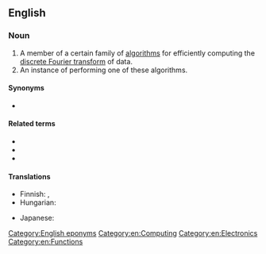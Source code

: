 ==English==
{{wikipedia}}

===Noun===
{{en-noun|head=[[fast]] [[Fourier transform]]}}

# A member of a certain family of [[algorithm]]s for efficiently computing the [[discrete Fourier transform]] of data.
# An instance of performing one of these algorithms.

====Synonyms====
* {{l|en|FFT}} {{gloss|abbreviation}}

====Related terms====
* {{l|en|Fourier transform}}
* {{l|en|discrete Fourier transform}}
* {{l|en|inverse Fourier transform}}

====Translations====
{{trans-top|algorithm}}
* Finnish: {{t|fi|[[nopea]] [[Fourier-muunnos]]}}, {{t|fi|[[nopea]] Fourier'n [[muunnos]]}}
* Hungarian: {{t+|hu|gyors Fourier-transzformáció}}
{{trans-mid}}
* Japanese: {{t|ja|高速フーリエ変換}}
{{trans-bottom}}

[[Category:English eponyms]]
[[Category:en:Computing]]
[[Category:en:Electronics]]
[[Category:en:Functions]]